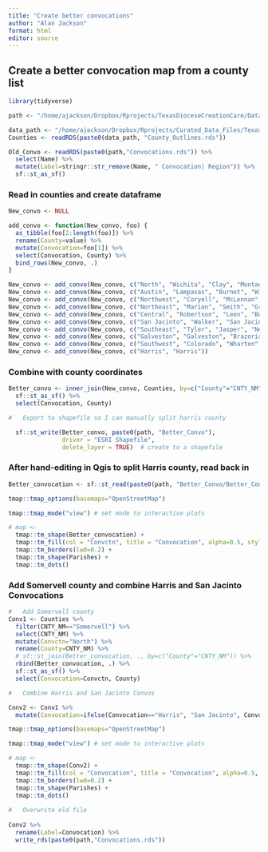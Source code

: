 ```yaml
---
title: "Create better convocations"
author: "Alan Jackson"
format: html
editor: source
---
```


## Create a better convocation map from a county list

```r

library(tidyverse)

path <- "/home/ajackson/Dropbox/Rprojects/TexasDioceseCreationCare/Data/"

data_path <- "/home/ajackson/Dropbox/Rprojects/Curated_Data_Files/Texas_Counties/"
Counties <- readRDS(paste0(data_path, "County_Outlines.rds"))

Old_Convo <- readRDS(paste0(path,"Convocations.rds")) %>% 
  select(Name) %>%
  mutate(Label=stringr::str_remove(Name, " Convocation| Region")) %>%
  sf::st_as_sf()

```

### Read in counties and create dataframe

```r

New_convo <- NULL

add_convo <- function(New_convo, foo) {
  as_tibble(foo[2:length(foo)]) %>% 
  rename(County=value) %>% 
  mutate(Convocation=foo[1]) %>% 
  select(Convocation, County) %>% 
  bind_rows(New_convo, .)
}

New_convo <- add_convo(New_convo, c("North", "Wichita", "Clay", "Montague", "Cooke", "Archer", "Young", "Jack", "Wise", "Stephens", "Palo Pinto", "Parker", "Tarrant", "Eastland", "Erath", "Hood", "Johnson", "Somerville", "Comanche", "Bosque", "Hill", "Hamilton", "Mills", "Brown"))
New_convo <- add_convo(New_convo, c("Austin", "Lampasas", "Burnet", "Williamson", "Travis", "Bastrop", "Lee"))
New_convo <- add_convo(New_convo, c("Northwest", "Coryell", "McLennan", "Limestone", "Freestone", "Bell", "Falls", "Milam"))
New_convo <- add_convo(New_convo, c("Northeast", "Marion", "Smith", "Gregg", "Harrison", "Anderson", "Cherokee", "Rusk", "Panola", "Houston", "Trinity", "Angelina", "Nacogdoches", "Shelby", "San Augustine", "Sabine"))
New_convo <- add_convo(New_convo, c("Central", "Robertson", "Leon", "Burleson", "Brazos", "Madison", "Grimes", "Fayette", "Washington", "Austin", "Waller"))
New_convo <- add_convo(New_convo, c("San Jacinto", "Walker", "San Jacinto", "Polk", "Montgomery", "Liberty"))
New_convo <- add_convo(New_convo, c("Southeast", "Tyler", "Jasper", "Newton", "Hardin", "Orange", "Jefferson", "Chambers"))
New_convo <- add_convo(New_convo, c("Galveston", "Galveston", "Brazoria"))
New_convo <- add_convo(New_convo, c("Southwest", "Colorado", "Wharton", "Matagorda", "Fort Bend"))
New_convo <- add_convo(New_convo, c("Harris", "Harris"))

```

### Combine with county coordinates

```r

Better_convo <- inner_join(New_convo, Counties, by=c("County"="CNTY_NM")) %>% 
  sf::st_as_sf() %>% 
  select(Convocation, County) 

#   Export to shapefile so I can manually split harris county

  sf::st_write(Better_convo, paste0(path, "Better_Convo"),
               driver = "ESRI Shapefile",
               delete_layer = TRUE)  # create to a shapefile


```

### After hand-editing in Qgis to split Harris county, read back in

```r

Better_convocation <- sf::st_read(paste0(path, "Better_Convo/Better_Convos.shp"))

tmap::tmap_options(basemaps="OpenStreetMap")

tmap::tmap_mode("view") # set mode to interactive plots

# map <- 
  tmap::tm_shape(Better_convocation) + 
  tmap::tm_fill(col = "Convctn", title = "Convocation", alpha=0.5, style="pretty")+
  tmap::tm_borders(lwd=0.2) +
  tmap::tm_shape(Parishes) + 
  tmap::tm_dots()
```

### Add Somervell county and combine Harris and San Jacinto Convocations

```r

#   Add Somervell county
Conv1 <- Counties %>% 
  filter(CNTY_NM=="Somervell") %>% 
  select(CNTY_NM) %>%
  mutate(Convctn="North") %>% 
  rename(County=CNTY_NM) %>% 
  # sf::st_join(Better_convocation, ., by=c("County"="CNTY_NM")) %>% 
  rbind(Better_convocation, .) %>% 
  sf::st_as_sf() %>% 
  select(Convocation=Convctn, County) 

#   Combine Harris and San Jacinto Convos

Conv2 <- Conv1 %>% 
  mutate(Convocation=ifelse(Convocation=="Harris", "San Jacinto", Convocation))

tmap::tmap_options(basemaps="OpenStreetMap")

tmap::tmap_mode("view") # set mode to interactive plots

# map <- 
  tmap::tm_shape(Conv2) + 
  tmap::tm_fill(col = "Convocation", title = "Convocation", alpha=0.5, style="pretty")+
  tmap::tm_borders(lwd=0.2) +
  tmap::tm_shape(Parishes) + 
  tmap::tm_dots()
  
#   Overwrite old file  
  
Conv2 %>% 
  rename(Label=Convocation) %>% 
  write_rds(paste0(path,"Convocations.rds"))

```
